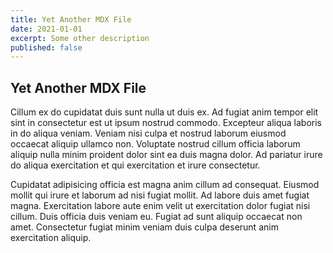 ```yaml
---
title: Yet Another MDX File
date: 2021-01-01
excerpt: Some other description
published: false
---
```



## Yet Another MDX File

<Bio />
Cillum ex do cupidatat duis sunt nulla ut duis ex. Ad fugiat anim tempor elit sint
in consectetur est ut ipsum nostrud commodo. Excepteur aliqua laboris in do aliqua
veniam. Veniam nisi culpa et nostrud laborum eiusmod occaecat aliquip ullamco non.
Voluptate nostrud cillum officia laborum aliquip nulla minim proident dolor sint
ea duis magna dolor. Ad pariatur irure do aliqua exercitation et qui exercitation
et irure consectetur.

Cupidatat adipisicing officia est magna anim cillum ad consequat. Eiusmod mollit qui irure et laborum ad nisi fugiat mollit. Ad labore duis amet fugiat magna. Exercitation labore aute enim velit ut exercitation dolor fugiat nisi cillum. Duis officia duis veniam eu. Fugiat ad sunt aliquip occaecat non amet. Consectetur fugiat minim veniam duis culpa deserunt anim exercitation aliquip.
